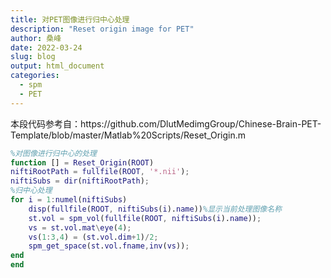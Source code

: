 ```yaml
---
title: 对PET图像进行归中心处理
description: "Reset origin image for PET"
author: 桑峰
date: 2022-03-24
slug: blog
output: html_document
categories:
  - spm
  - PET
---
```


本段代码参考自：https://github.com/DlutMedimgGroup/Chinese-Brain-PET-Template/blob/master/Matlab%20Scripts/Reset_Origin.m

```matlab
%对图像进行归中心的处理
function [] = Reset_Origin(ROOT)
niftiRootPath = fullfile(ROOT, '*.nii');
niftiSubs = dir(niftiRootPath);
%归中心处理
for i = 1:numel(niftiSubs)
    disp(fullfile(ROOT, niftiSubs(i).name))%显示当前处理图像名称
    st.vol = spm_vol(fullfile(ROOT, niftiSubs(i).name));
    vs = st.vol.mat\eye(4);
    vs(1:3,4) = (st.vol.dim+1)/2;
    spm_get_space(st.vol.fname,inv(vs));
end
end
```
